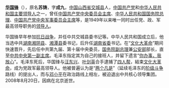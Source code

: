 '''[[华国锋|华国锋]]'''（{{bd|1921年|2月16日|2008年|8月20日|catIdx=Hua华囯锋}}），原名'''苏铸'''，字'''成九'''，[[中国|中国]][[山西省|山西省]][[交城县|交城县]]人，[[中国共产党|中国共产党]]和[[中华人民共和国|中华人民共和国]][[党和国家领导人|主要领导人]]之一，曾任[[中国共产党中央委员会主席|中国共产党中央委员会主席]]、[[中华人民共和国国务院总理|中华人民共和国国务院总理]]、[[中国共产党中央军事委员会主席|中国共产党中央军事委员会主席]]等，是1949年以来唯一同时出任党、政、军最高领导职务的[[党和国家最高领导人|领导人]]。

华国锋早年参加[[抗日战争|抗日战争]]，并任中共交城县委书记等。中华人民共和国成立后，他当选中共[[湖南|湖南]][[湘阴县|湘阴县]]、[[湘潭县|湘潭县]]委书记，后升任[[湖南省委|湖南省委]]书记。在“[[文化大革命|文化大革命]]”期间快速晋升，先后任中共第九届、第十届中央委员，[[国务院副总理|国务院副总理]]兼[[中华人民共和国公安部|公安部]]部长，直至[[中国共产党中央委员会副主席|中共中央第一副主席]]。毛泽东指定其为自己的接班人，并留下遗言“[[你办事，我放心|你办事，我放心]]”。毛泽东死后，华国锋与[[汪东兴|汪东兴]]、[[叶剑英|叶剑英]]合手逮捕了[[四人帮|四人帮]]，結束[[文化大革命|文化大革命]]，成为党政军最高领导人。他被普遍认为是“[[两个凡是|两个凡是]]”（延续毛泽东的[[阶级斗争|阶级斗争]]路线）的提出人，而与[[邓小平|邓小平]]在政治路线上相左，被迫退出中共核心领导集团。2008年8月20日，因病在北京逝世。